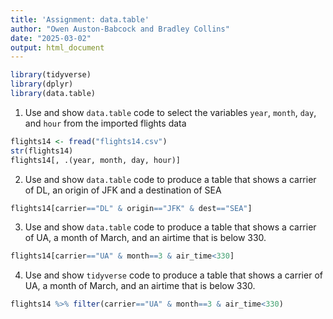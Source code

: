 ```yaml
---
title: 'Assignment: data.table'
author: "Owen Auston-Babcock and Bradley Collins"
date: "2025-03-02"
output: html_document
---
```


```r
library(tidyverse)
library(dplyr)
library(data.table)
```

1. Use and show `data.table` code to select the variables `year`, `month`, `day`, and `hour` from the imported flights data

```r
flights14 <- fread("flights14.csv")
str(flights14)
flights14[, .(year, month, day, hour)]
```

2. Use and show `data.table` code to produce a table that shows a carrier of DL, an origin of JFK and a destination of SEA

```r
flights14[carrier=="DL" & origin=="JFK" & dest=="SEA"]
```

3. Use and show `data.table` code to produce a table that shows a carrier of UA, a month of March, and an airtime that is below 330.

```r
flights14[carrier=="UA" & month==3 & air_time<330]
```

4. Use and show `tidyverse` code to produce a table that shows a carrier of UA, a month of March, and an airtime that is below 330.

```r
flights14 %>% filter(carrier=="UA" & month==3 & air_time<330)
```

